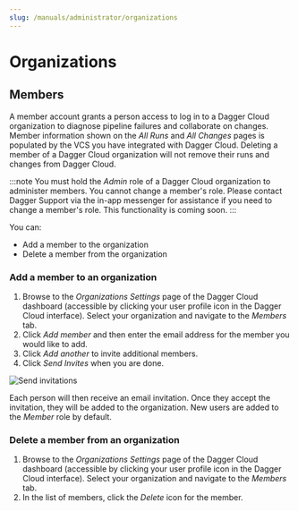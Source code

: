 ```yaml
---
slug: /manuals/administrator/organizations
---
```


# Organizations

## Members

A member account grants a person access to log in to a Dagger Cloud organization to diagnose pipeline failures and collaborate on changes. Member information shown on the *All Runs* and *All Changes* pages is populated by the VCS you have integrated with Dagger Cloud. Deleting a member of a Dagger Cloud organization will not remove their runs and changes from Dagger Cloud.

:::note
You must hold the *Admin* role of a Dagger Cloud organization to administer members. You cannot change a member's role. Please contact Dagger Support via the in-app messenger for assistance if you need to change a member's role. This functionality is coming soon.
:::

You can:

* Add a member to the organization
* Delete a member from the organization

### Add a member to an organization

1. Browse to the *Organizations Settings* page of the Dagger Cloud dashboard (accessible by clicking your user profile icon in the Dagger Cloud interface). Select your organization and navigate to the *Members* tab.
1. Click *Add member* and then enter the email address for the member you would like to add.
1. Click *Add another* to invite additional members.
1. Click *Send Invites* when you are done.

![Send invitations](/img/current_docs/manuals/administrator/cloud/invite-members.png)

Each person will then receive an email invitation. Once they accept the invitation, they will be added to the organization. New users are added to the *Member* role by default.

### Delete a member from an organization

1. Browse to the *Organizations Settings* page of the Dagger Cloud dashboard (accessible by clicking your user profile icon in the Dagger Cloud interface). Select your organization and navigate to the *Members* tab.
1. In the list of members, click the *Delete* icon for the member.
